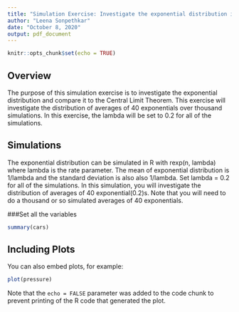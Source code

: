 ```yaml
---
title: "Simulation Exercise: Investigate the exponential distribution in R and compare it with the Central Limit Theorem."
author: "Leena Sonpethkar"
date: "October 8, 2020"
output: pdf_document
---
```


```r
knitr::opts_chunk$set(echo = TRUE)
```

## Overview
The purpose of this simulation exercise is to investigate the exponential distribution and compare it to the Central Limit Theorem.
This exercise will investigate the distribution of averages of 40 exponentials over thousand simulations.
In this exercise, the lambda will be set to 0.2 for all of the simulations. 

## Simulations
The exponential distribution can be simulated in R with rexp(n, lambda) where lambda is the rate parameter. The mean of exponential distribution is 1/lambda and the standard deviation is also also 1/lambda. Set lambda = 0.2 for all of the simulations. In this simulation, you will investigate the distribution of averages of 40 exponential(0.2)s. Note that you will need to do a thousand or so simulated averages of 40 exponentials.

###Set all the variables

```r
summary(cars)
```

## Including Plots

You can also embed plots, for example:

```r
plot(pressure)
```

Note that the `echo = FALSE` parameter was added to the code chunk to prevent printing of the R code that generated the plot.
